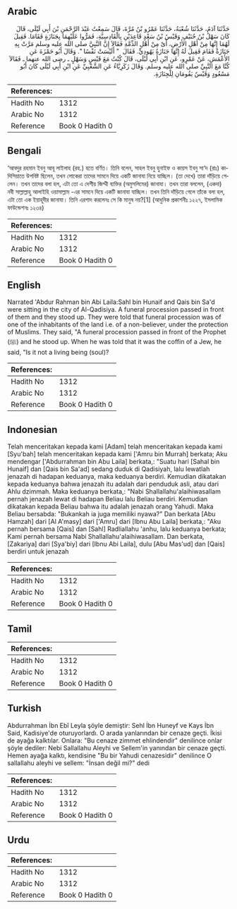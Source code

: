 ## Arabic


<div dir="rtl" lang="ar" style={{fontSize:'larger',backgroundColor:'#f8f9fa',padding:20}}>
حَدَّثَنَا آدَمُ، حَدَّثَنَا شُعْبَةُ، حَدَّثَنَا عَمْرُو بْنُ مُرَّةَ، قَالَ سَمِعْتُ عَبْدَ الرَّحْمَنِ بْنَ أَبِي لَيْلَى، قَالَ كَانَ سَهْلُ بْنُ حُنَيْفٍ وَقَيْسُ بْنُ سَعْدٍ قَاعِدَيْنِ بِالْقَادِسِيَّةِ، فَمَرُّوا عَلَيْهِمَا بِجَنَازَةٍ فَقَامَا‏.‏ فَقِيلَ لَهُمَا إِنَّهَا مِنْ أَهْلِ الأَرْضِ، أَىْ مِنْ أَهْلِ الذِّمَّةِ فَقَالاَ إِنَّ النَّبِيَّ صلى الله عليه وسلم مَرَّتْ بِهِ جَنَازَةٌ فَقَامَ فَقِيلَ لَهُ إِنَّهَا جَنَازَةُ يَهُودِيٍّ‏.‏ فَقَالَ ‏ "‏ أَلَيْسَتْ نَفْسًا ‏"‏‏.‏ وَقَالَ أَبُو حَمْزَةَ عَنِ الأَعْمَشِ، عَنْ عَمْرٍو، عَنِ ابْنِ أَبِي لَيْلَى، قَالَ كُنْتُ مَعَ قَيْسٍ وَسَهْلٍ ـ رضى الله عنهما ـ فَقَالاَ كُنَّا مَعَ النَّبِيِّ صلى الله عليه وسلم‏.‏ وَقَالَ زَكَرِيَّاءُ عَنِ الشَّعْبِيِّ عَنِ ابْنِ أَبِي لَيْلَى كَانَ أَبُو مَسْعُودٍ وَقَيْسٌ يَقُومَانِ لِلْجِنَازَةِ‏.‏
</div>
<div style={{backgroundColor:'#f8f9fa',padding:20, marginBottom: 10}}><table> <thead> <tr> <th>References:</th> <th></th> </tr> </thead> <tbody><tr><td>Hadith No</td><td>1312</td></tr><tr><td>Arabic No</td><td>1312</td></tr><tr><td>Reference</td><td>Book 0 Hadith 0</td></tr></tbody></table></div>

## Bengali


<div dir="ltr" lang="bn" style={{fontSize:'larger',backgroundColor:'#f8f9fa',padding:20}}>
‘আবদুর রহমান ইবনু আবূ লাইলাহ (রহ.) হতে বর্ণিত। তিনি বলেন, সাহল ইবনু হুনাইফ ও কায়স ইবনু সা‘দ (রাঃ) কাদিসিয়াতে উপবিষ্ট ছিলেন, তখন লোকেরা তাদের সামনে দিয়ে একটি জানাযা নিয়ে যাচ্ছিল। (তা দেখে) তারা দাঁড়িয়ে গেলেন। তখন তাদের বলা হল, এটা তো এ দেশীয় জিম্মী ব্যক্তির (অমুসলিমের) জানাযা। তখন তারা বললেন, (একদা) নবী সাল্লাল্লাহু আলাইহি ওয়াসাল্লাম -এর সামনে দিয়ে একটি জানাযা যাচ্ছিল। তখন তিনি দাঁড়িয়ে গেলে তাঁকে বলা হল, এটা তো এক ইয়াহূদীর জানাযা। তিনি এরশাদ করলেনঃ সে কি মানুষ নয়?[1] (আধুনিক প্রকাশনীঃ ১২২৭, ইসলামিক ফাউন্ডেশনঃ ১২৩৪)
</div>
<div style={{backgroundColor:'#f8f9fa',padding:20, marginBottom: 10}}><table> <thead> <tr> <th>References:</th> <th></th> </tr> </thead> <tbody><tr><td>Hadith No</td><td>1312</td></tr><tr><td>Arabic No</td><td>1312</td></tr><tr><td>Reference</td><td>Book 0 Hadith 0</td></tr></tbody></table></div>

## English


<div dir="ltr" lang="en" style={{fontSize:'larger',backgroundColor:'#f8f9fa',padding:20}}>
Narrated 'Abdur Rahman bin Abi Laila:Sahl bin Hunaif and Qais bin Sa'd were sitting in the city of Al-Qadisiya. A funeral procession passed in front of them and they stood up. They were told that funeral procession was of one of the inhabitants of the land i.e. of a non-believer, under the protection of Muslims. They said, "A funeral procession passed in front of the Prophet (ﷺ) and he stood up. When he was told that it was the coffin of a Jew, he said, "Is it not a living being (soul)?
</div>
<div style={{backgroundColor:'#f8f9fa',padding:20, marginBottom: 10}}><table> <thead> <tr> <th>References:</th> <th></th> </tr> </thead> <tbody><tr><td>Hadith No</td><td>1312</td></tr><tr><td>Arabic No</td><td>1312</td></tr><tr><td>Reference</td><td>Book 0 Hadith 0</td></tr></tbody></table></div>

## Indonesian


<div dir="ltr" lang="id" style={{fontSize:'larger',backgroundColor:'#f8f9fa',padding:20}}>
Telah menceritakan kepada kami [Adam] telah menceritakan kepada kami [Syu'bah] telah menceritakan kepada kami ['Amru bin Murrah] berkata; Aku mendengar ['Abdurrahman bin Abu Laila] berkata,: "Suatu hari [Sahal bin Hunaif] dan [Qais bin Sa'ad] sedang duduk di Qadisiyah, lalu lewatlah jenazah di hadapan keduanya, maka keduanya berdiri. Kemudian dikatakan kepada keduanya bahwa jenazah itu adalah dari penduduk asli, atau dari Ahlu dzimmah. Maka keduanya berkata,: "Nabi Shallallahu'alaihiwasallam pernah jenazah lewat di hadapan Beliau lalu Beliau berdiri. Kemudian dikatakan kepada Beliau bahwa itu adalah jenazah orang Yahudi. Maka Beliau bersabda: "Bukankah ia juga memiliki nyawa?" Dan berkata [Abu Hamzah] dari [Al A'masy] dari ['Amru] dari [Ibnu Abu Laila] berkata,: "Aku pernah bersama [Qais] dan [Sahl] Radliallahu 'anhu, lalu keduanya berkata; Kami pernah bersama Nabi Shallallahu'alaihiwasallam. Dan berkata, [Zakariya] dari [Sya'biy] dari [Ibnu Abi Laila], dulu [Abu Mas'ud] dan [Qais] berdiri untuk jenazah
</div>
<div style={{backgroundColor:'#f8f9fa',padding:20, marginBottom: 10}}><table> <thead> <tr> <th>References:</th> <th></th> </tr> </thead> <tbody><tr><td>Hadith No</td><td>1312</td></tr><tr><td>Arabic No</td><td>1312</td></tr><tr><td>Reference</td><td>Book 0 Hadith 0</td></tr></tbody></table></div>

## Tamil


<div dir="ltr" lang="ta" style={{fontSize:'larger',backgroundColor:'#f8f9fa',padding:20}}>

</div>
<div style={{backgroundColor:'#f8f9fa',padding:20, marginBottom: 10}}><table> <thead> <tr> <th>References:</th> <th></th> </tr> </thead> <tbody><tr><td>Hadith No</td><td>1312</td></tr><tr><td>Arabic No</td><td>1312</td></tr><tr><td>Reference</td><td>Book 0 Hadith 0</td></tr></tbody></table></div>

## Turkish


<div dir="ltr" lang="tr" style={{fontSize:'larger',backgroundColor:'#f8f9fa',padding:20}}>
Abdurrahman İbn Ebî Leyla şöyle demiştir: Sehl İbn Huneyf ve Kays İbn Said, Kadisiye'de oturuyorlardı. O arada yanlarından bir cenaze geçti. İkisi de ayağa kalktılar. Onlara: "Bu cenaze zimmet ehlindendir" denilince onlar şöyle dediler: Nebi Sallallahu Aleyhi ve Sellem'in yanından bir cenaze geçti. Hemen ayağa kalktı, kendisine "Bu bir Yahudi cenazesidir" denilince O sallallahu aleyhi ve sellem: "İnsan değil mi?" dedi
</div>
<div style={{backgroundColor:'#f8f9fa',padding:20, marginBottom: 10}}><table> <thead> <tr> <th>References:</th> <th></th> </tr> </thead> <tbody><tr><td>Hadith No</td><td>1312</td></tr><tr><td>Arabic No</td><td>1312</td></tr><tr><td>Reference</td><td>Book 0 Hadith 0</td></tr></tbody></table></div>

## Urdu


<div dir="rtl" lang="ur" style={{fontSize:'larger',backgroundColor:'#f8f9fa',padding:20}}>

</div>
<div style={{backgroundColor:'#f8f9fa',padding:20, marginBottom: 10}}><table> <thead> <tr> <th>References:</th> <th></th> </tr> </thead> <tbody><tr><td>Hadith No</td><td>1312</td></tr><tr><td>Arabic No</td><td>1312</td></tr><tr><td>Reference</td><td>Book 0 Hadith 0</td></tr></tbody></table></div>